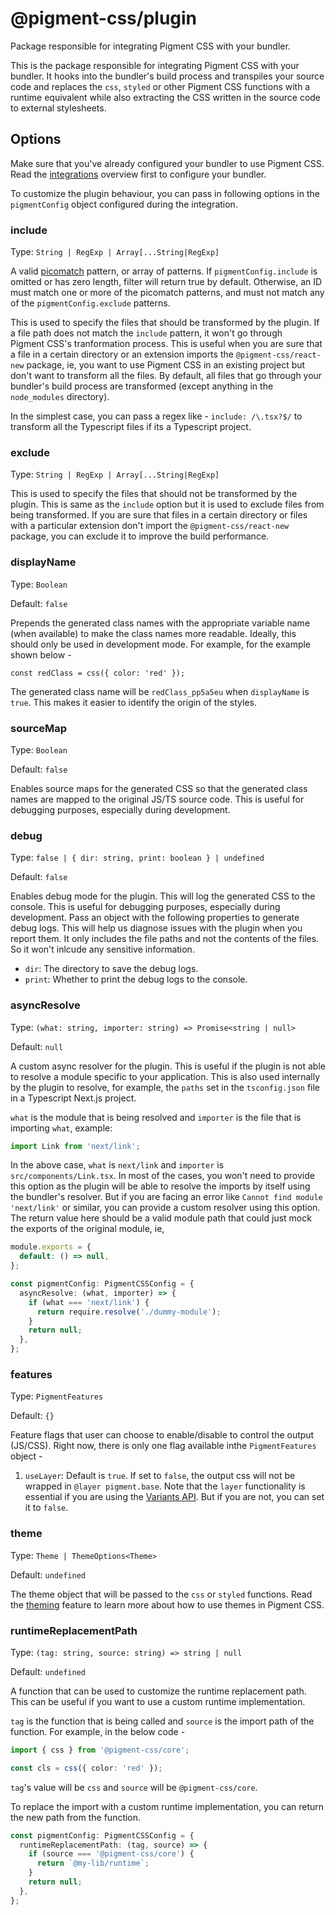 # @pigment-css/plugin

<Subtitle>Package responsible for integrating Pigment CSS with your bundler.</Subtitle>

This is the package responsible for integrating Pigment CSS with your bundler. It hooks into the bundler's build process and transpiles your source code and replaces the `css`, `styled` or other Pigment CSS functions with a runtime equivalent while also extracting the CSS written in the source code to external stylesheets.

## Options

Make sure that you've already configured your bundler to use Pigment CSS. Read the [integrations](/overview/integrations) overview first to configure your bundler.

To customize the plugin behaviour, you can pass in following options in the `pigmentConfig` object configured during the integration.

### include

Type: `String | RegExp | Array[...String|RegExp]`

A valid [picomatch](https://github.com/micromatch/picomatch#globbing-features) pattern, or array of patterns. If `pigmentConfig.include` is omitted or has zero length, filter will return true by default. Otherwise, an ID must match one or more of the picomatch patterns, and must not match any of the `pigmentConfig.exclude` patterns.

This is used to specify the files that should be transformed by the plugin. If a file path does not match the `include` pattern, it won't go through Pigment CSS's tranformation process. This is useful when you are sure that a file in a certain directory or an extension imports the `@pigment-css/react-new` package, ie, you want to use Pigment CSS in an existing project but don't want to transform all the files. By default, all files that go through your bundler's build process are transformed (except anything in the `node_modules` directory).

In the simplest case, you can pass a regex like - `include: /\.tsx?$/` to transform all the Typescript files if its a Typescript project.

### exclude

Type: `String | RegExp | Array[...String|RegExp]`

This is used to specify the files that should not be transformed by the plugin. This is same as the `include` option but it is used to exclude files from being transformed. If you are sure that files in a certain directory or files with a particular extension don't import the `@pigment-css/react-new` package, you can exclude it to improve the build performance.

### displayName

Type: `Boolean`

Default: `false`

Prepends the generated class names with the appropriate variable name (when available) to make the class names more readable. Ideally, this should only be used in development mode. For example, for the example shown below -

```tsx
const redClass = css({ color: 'red' });
```

The generated class name will be `redClass_pp5a5eu` when `displayName` is `true`. This makes it easier to identify the origin of the styles.

### sourceMap

Type: `Boolean`

Default: `false`

Enables source maps for the generated CSS so that the generated class names are mapped to the original JS/TS source code. This is useful for debugging purposes, especially during development.

### debug

Type: `false | { dir: string, print: boolean } | undefined`

Default: `false`

Enables debug mode for the plugin. This will log the generated CSS to the console. This is useful for debugging purposes, especially during development.
Pass an object with the following properties to generate debug logs. This will help us diagnose issues with the plugin when you report them. It only includes the file paths and not the contents of the files. So it won't inlcude any sensitive information.

- `dir`: The directory to save the debug logs.
- `print`: Whether to print the debug logs to the console.

### asyncResolve

Type: `(what: string, importer: string) => Promise<string | null>`

Default: `null`

A custom async resolver for the plugin. This is useful if the plugin is not able to resolve a module specific to your application. This is also used internally by the plugin to resolve, for example, the `paths` set in the `tsconfig.json` file in a Typescript Next.js project.

`what` is the module that is being resolved and `importer` is the file that is importing `what`, example:

```ts title="src/components/Link.tsx"
import Link from 'next/link';
```

In the above case, `what` is `next/link` and `importer` is `src/components/Link.tsx`.
In most of the cases, you won't need to provide this option as the plugin will be able to resolve the imports by itself using the bundler's resolver. But if you are facing an error like `Cannot find module 'next/link'` or similar, you can provide a custom resolver using this option.
The return value here should be a valid module path that could just mock the exports of the original module, ie,

```js title="dummy-module.js"
module.exports = {
  default: () => null,
};
```

```ts title="bundler.config.ts"
const pigmentConfig: PigmentCSSConfig = {
  asyncResolve: (what, importer) => {
    if (what === 'next/link') {
      return require.resolve('./dummy-module');
    }
    return null;
  },
};
```

### features

Type: `PigmentFeatures`

Default: `{}`

Feature flags that user can choose to enable/disable to control the output (JS/CSS). Right now, there is only one flag available inthe `PigmentFeatures` object -

1. `useLayer`: Default is `true`. If set to `false`, the output css will not be wrapped in `@layer pigment.base`. Note that the `layer` functionality is essential if you are using the [Variants API](/overview/variants). But if you are not, you can set it to `false`.

### theme

Type: `Theme | ThemeOptions<Theme>`

Default: `undefined`

The theme object that will be passed to the `css` or `styled` functions. Read the [theming](/features/theming) feature to learn more about how to use themes in Pigment CSS.

### runtimeReplacementPath

Type: `(tag: string, source: string) => string | null`

Default: `undefined`

A function that can be used to customize the runtime replacement path. This can be useful if you want to use a custom runtime implementation.

`tag` is the function that is being called and `source` is the import path of the function. For example, in the below code -

```ts
import { css } from '@pigment-css/core';

const cls = css({ color: 'red' });
```

`tag`'s value will be `css` and `source` will be `@pigment-css/core`.

To replace the import with a custom runtime implementation, you can return the new path from the function.

```ts title="bundler.config.ts"
const pigmentConfig: PigmentCSSConfig = {
  runtimeReplacementPath: (tag, source) => {
    if (source === '@pigment-css/core') {
      return `@my-lib/runtime`;
    }
    return null;
  },
};
```
